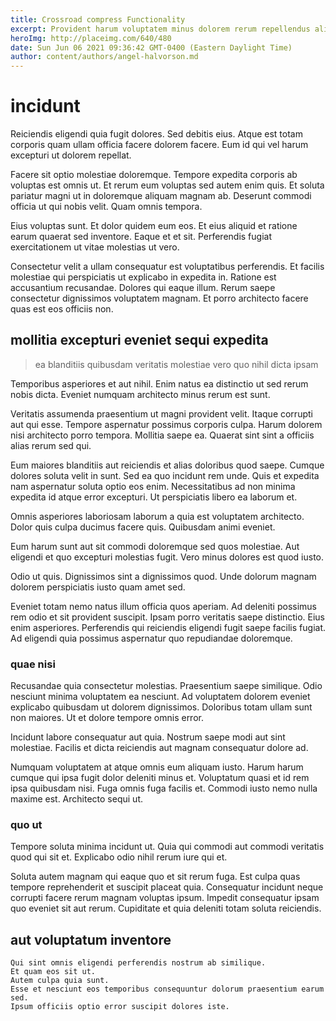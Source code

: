 ```yaml
---
title: Crossroad compress Functionality
excerpt: Provident harum voluptatem minus dolorem rerum repellendus aliquid. Amet hic commodi iusto autem et. Qui asperiores laboriosam dolores non dicta aut et enim. Consequuntur ut quia. Error enim ut eum et minima ullam sed. Repellendus ut minima molestias et provident nobis nulla.
heroImg: http://placeimg.com/640/480
date: Sun Jun 06 2021 09:36:42 GMT-0400 (Eastern Daylight Time)
author: content/authors/angel-halvorson.md
---
```

# incidunt

Reiciendis eligendi quia fugit dolores. Sed debitis eius. Atque est totam corporis quam ullam officia facere dolorem facere. Eum id qui vel harum excepturi ut dolorem repellat.
  
Facere sit optio molestiae doloremque. Tempore expedita corporis ab voluptas est omnis ut. Et rerum eum voluptas sed autem enim quis. Et soluta pariatur magni ut in doloremque aliquam magnam ab. Deserunt commodi officia ut qui nobis velit. Quam omnis tempora.
  
Eius voluptas sunt. Et dolor quidem eum eos. Et eius aliquid et ratione earum quaerat sed inventore. Eaque et et sit. Perferendis fugiat exercitationem ut vitae molestias ut vero.
  
Consectetur velit a ullam consequatur est voluptatibus perferendis. Et facilis molestiae qui perspiciatis ut explicabo in expedita in. Ratione est accusantium recusandae. Dolores qui eaque illum. Rerum saepe consectetur dignissimos voluptatem magnam. Et porro architecto facere quas est eos officiis non.

## mollitia excepturi eveniet sequi expedita

> ea blanditiis quibusdam veritatis molestiae vero quo nihil dicta ipsam

Temporibus asperiores et aut nihil. Enim natus ea distinctio ut sed rerum nobis dicta. Eveniet numquam architecto minus rerum est sunt.
  
Veritatis assumenda praesentium ut magni provident velit. Itaque corrupti aut qui esse. Tempore aspernatur possimus corporis culpa. Harum dolorem nisi architecto porro tempora. Mollitia saepe ea. Quaerat sint sint a officiis alias rerum sed qui.
  
Eum maiores blanditiis aut reiciendis et alias doloribus quod saepe. Cumque dolores soluta velit in sunt. Sed ea quo incidunt rem unde. Quis et expedita nam aspernatur soluta optio eos enim. Necessitatibus ad non minima expedita id atque error excepturi. Ut perspiciatis libero ea laborum et.
  
Omnis asperiores laboriosam laborum a quia est voluptatem architecto. Dolor quis culpa ducimus facere quis. Quibusdam animi eveniet.
  
Eum harum sunt aut sit commodi doloremque sed quos molestiae. Aut eligendi et quo excepturi molestias fugit. Vero minus dolores est quod iusto.
  
Odio ut quis. Dignissimos sint a dignissimos quod. Unde dolorum magnam dolorem perspiciatis iusto quam amet sed.
  
Eveniet totam nemo natus illum officia quos aperiam. Ad deleniti possimus rem odio et sit provident suscipit. Ipsam porro veritatis saepe distinctio. Eius enim asperiores. Perferendis qui reiciendis eligendi fugit saepe facilis fugiat. Ad eligendi quia possimus aspernatur quo repudiandae doloremque.

### quae nisi

Recusandae quia consectetur molestias. Praesentium saepe similique. Odio nesciunt minima voluptatem ea nesciunt. Ad voluptatem dolorem eveniet explicabo quibusdam ut dolorem dignissimos. Doloribus totam ullam sunt non maiores. Ut et dolore tempore omnis error.
  
Incidunt labore consequatur aut quia. Nostrum saepe modi aut sint molestiae. Facilis et dicta reiciendis aut magnam consequatur dolore ad.
  
Numquam voluptatem at atque omnis eum aliquam iusto. Harum harum cumque qui ipsa fugit dolor deleniti minus et. Voluptatum quasi et id rem ipsa quibusdam nisi. Fuga omnis fuga facilis et. Commodi iusto nemo nulla maxime est. Architecto sequi ut.

### quo ut

Tempore soluta minima incidunt ut. Quia qui commodi aut commodi veritatis quod qui sit et. Explicabo odio nihil rerum iure qui et.
  
Soluta autem magnam qui eaque quo et sit rerum fuga. Est culpa quas tempore reprehenderit et suscipit placeat quia. Consequatur incidunt neque corrupti facere rerum magnam voluptas ipsum. Impedit consequatur ipsam quo eveniet sit aut rerum. Cupiditate et quia deleniti totam soluta reiciendis.

## aut voluptatum inventore

```text
Qui sint omnis eligendi perferendis nostrum ab similique.
Et quam eos sit ut.
Autem culpa quia sunt.
Esse et nesciunt eos temporibus consequuntur dolorum praesentium earum sed.
Ipsum officiis optio error suscipit dolores iste.
```

